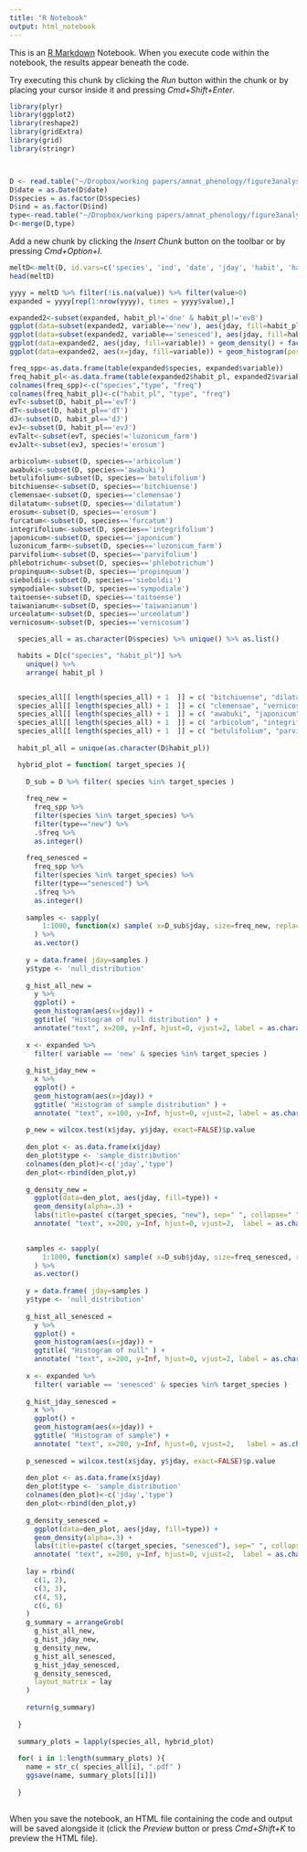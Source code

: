 ```yaml
---
title: "R Notebook"
output: html_notebook
---
```


This is an [R Markdown](http://rmarkdown.rstudio.com) Notebook. When you execute code within the notebook, the results appear beneath the code. 

Try executing this chunk by clicking the *Run* button within the chunk or by placing your cursor inside it and pressing *Cmd+Shift+Enter*. 


```r
library(plyr)
library(ggplot2)
library(reshape2)
library(gridExtra)
library(grid)
library(stringr)



D <- read.table("~/Dropbox/working papers/amnat_phenology/figure3analysis/phen_sept2016_cleaned.txt", header=TRUE)
D$date = as.Date(D$date)
D$species = as.factor(D$species)
D$ind = as.factor(D$ind)
type<-read.table("~/Dropbox/working papers/amnat_phenology/figure3analysis/phenotypes.txt", header=TRUE)
D<-merge(D,type)


```

Add a new chunk by clicking the *Insert Chunk* button on the toolbar or by pressing *Cmd+Option+I*.

```r
meltD<-melt(D, id.vars=c('species', 'ind', 'date', 'jday', 'habit', 'habit_pl'), measure.vars=c('new', 'senesced'))
head(meltD)

yyyy = meltD %>% filter(!is.na(value)) %>% filter(value>0) 
expanded = yyyy[rep(1:nrow(yyyy), times = yyyy$value),]

expanded2<-subset(expanded, habit_pl!='dne' & habit_pl!='evB')
ggplot(data=subset(expanded2, variable=='new'), aes(jday, fill=habit_pl)) + geom_density(alpha=.3)
ggplot(data=subset(expanded2, variable=='senesced'), aes(jday, fill=habit_pl)) + geom_density(alpha=.3)
ggplot(data=expanded2, aes(jday, fill=variable)) + geom_density() + facet_grid(habit_pl~., scale='free')
ggplot(data=expanded2, aes(x=jday, fill=variable)) + geom_histogram(position="dodge", bins=12) + facet_grid(habit_pl~., scale='free')
```

```r
freq_spp<-as.data.frame(table(expanded$species, expanded$variable))
freq_habit_pl<-as.data.frame(table(expanded2$habit_pl, expanded2$variable))
colnames(freq_spp)<-c("species","type", "freq")
colnames(freq_habit_pl)<-c("habit_pl", "type", "freq")
evT<-subset(D, habit_pl=='evT')
dT<-subset(D, habit_pl=='dT')
dJ<-subset(D, habit_pl=='dJ')
evJ<-subset(D, habit_pl=='evJ')
evTalt<-subset(evT, species!='luzonicum_farm')
evJalt<-subset(evJ, species!='erosum')

arbicolum<-subset(D, species=='arbicolum')
awabuki<-subset(D, species=='awabuki')
betulifolium<-subset(D, species=='betulifolium')
bitchiuense<-subset(D, species=='bitchiuense')
clemensae<-subset(D, species=='clemensae')
dilatatum<-subset(D, species=='dilatatum')
erosum<-subset(D, species=='erosum')
furcatum<-subset(D, species=='furcatum')
integrifolium<-subset(D, species=='integrifolium')
japonicum<-subset(D, species=='japonicum')
luzonicum_farm<-subset(D, species=='luzonicum_farm')
parvifolium<-subset(D, species=='parvifolium')
phlebotrichum<-subset(D, species=='phlebotrichum')
propinquum<-subset(D, species=='propinquum')
sieboldii<-subset(D, species=='sieboldii')
sympodiale<-subset(D, species=='sympodiale')
taitoense<-subset(D, species=='taitoense')
taiwanianum<-subset(D, species=='taiwanianum')
urceolatum<-subset(D, species=='urceolatum')
vernicosum<-subset(D, species=='vernicosum')
```


```r

  species_all = as.character(D$species) %>% unique() %>% as.list()

  habits = D[c("species", "habit_pl")] %>% 
    unique() %>%
    arrange( habit_pl )


  species_all[[ length(species_all) + 1  ]] = c( "bitchiuense", "dilatatum", "furcatum", "phlebotrichum", "sieboldii", "urceolatum" )
  species_all[[ length(species_all) + 1  ]] = c( "clemensae", "vernicosum" )
  species_all[[ length(species_all) + 1  ]] = c( "awabuki", "japonicum", "erosum" )
  species_all[[ length(species_all) + 1  ]] = c( "arbicolum", "integrifolium", "luzonicum_farm", "propinquum", "taitoense", "taiwanianum" )
  species_all[[ length(species_all) + 1  ]] = c( "betulifolium", "parvifolium", "sympodiale" )
  
  habit_pl_all = unique(as.character(D$habit_pl))

  hybrid_plot = function( target_species ){
    
    D_sub = D %>% filter( species %in% target_species )
    
    freq_new = 
      freq_spp %>% 
      filter(species %in% target_species) %>% 
      filter(type=="new") %>%
      .$freq %>% 
      as.integer()
    
    freq_senesced = 
      freq_spp %>% 
      filter(species %in% target_species) %>% 
      filter(type=="senesced") %>%
      .$freq %>% 
      as.integer()
    
    samples <- sapply( 
        1:1000, function(x) sample( x=D_sub$jday, size=freq_new, replace=TRUE) 
      ) %>%
      as.vector()
    
    y = data.frame( jday=samples )
    y$type <- 'null_distribution'
    
    g_hist_all_new = 
      y %>% 
      ggplot() +
      geom_histogram(aes(x=jday)) +
      ggtitle( "Histogram of null distribution" ) +
      annotate("text", x=200, y=Inf, hjust=0, vjust=2, label = as.character( mean(y$jday)) )
    
    x <- expanded %>%
      filter( variable == 'new' & species %in% target_species )
    
    g_hist_jday_new = 
      x %>% 
      ggplot() +
      geom_histogram(aes(x=jday)) +
      ggtitle( "Histogram of sample distribution" ) +
      annotate( "text", x=100, y=Inf, hjust=0, vjust=2, label = as.character( mean(x$jday)) )
    
    p_new = wilcox.test(x$jday, y$jday, exact=FALSE)$p.value
    
    den_plot <- as.data.frame(x$jday)
    den_plot$type <- 'sample_distribution'
    colnames(den_plot)<-c('jday','type')
    den_plot<-rbind(den_plot,y)
    
    g_density_new = 
      ggplot(data=den_plot, aes(jday, fill=type)) + 
      geom_density(alpha=.3) + 
      labs(title=paste( c(target_species, "new"), sep=" ", collapse=" " )) + 
      annotate( "text", x=200, y=Inf, hjust=0, vjust=2,  label = as.character( p_new ) )
    

    samples <- sapply( 
        1:1000, function(x) sample( x=D_sub$jday, size=freq_senesced, replace=TRUE) 
      ) %>%
      as.vector()
    
    y = data.frame( jday=samples )
    y$type <- 'null_distribution'
    
    g_hist_all_senesced = 
      y %>% 
      ggplot() +
      geom_histogram(aes(x=jday)) +
      ggtitle( "Histogram of null" ) +
      annotate( "text", x=200, y=Inf, hjust=0, vjust=2, label = as.character( mean(y$jday)) )
      
    x <- expanded %>%
      filter( variable == 'senesced' & species %in% target_species )
    
    g_hist_jday_senesced = 
      x %>% 
      ggplot() +
      geom_histogram(aes(x=jday)) +
      ggtitle( "Histogram of sample") +
      annotate( "text", x=200, y=Inf, hjust=0, vjust=2,   label = as.character( mean(x$jday)) )
    
    p_senesced = wilcox.test(x$jday, y$jday, exact=FALSE)$p.value
    
    den_plot <- as.data.frame(x$jday)
    den_plot$type <- 'sample_distribution'
    colnames(den_plot)<-c('jday','type')
    den_plot<-rbind(den_plot,y)
    
    g_density_senesced = 
      ggplot(data=den_plot, aes(jday, fill=type)) + 
      geom_density(alpha=.3) + 
      labs(title=paste( c(target_species, "senesced"), sep=" ", collapse=" " )) + 
      annotate( "text", x=200, y=Inf, hjust=0, vjust=2,  label = as.character( p_senesced ) )
    
    lay = rbind(
      c(1, 2),
      c(3, 3),
      c(4, 5),
      c(6, 6)
    )
    g_summary = arrangeGrob(
      g_hist_all_new,
      g_hist_jday_new, 
      g_density_new, 
      g_hist_all_senesced,
      g_hist_jday_senesced, 
      g_density_senesced, 
      layout_matrix = lay
    )
    
    return(g_summary)
    
  }
  
  summary_plots = lapply(species_all, hybrid_plot)
  
  for( i in 1:length(summary_plots) ){ 
    name = str_c( species_all[i], ".pdf" )
    ggsave(name, summary_plots[[i]]) 
    
  }
  

```







When you save the notebook, an HTML file containing the code and output will be saved alongside it (click the *Preview* button or press *Cmd+Shift+K* to preview the HTML file).
